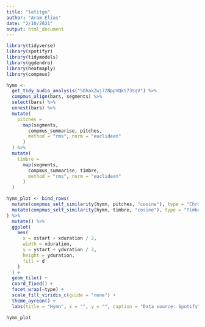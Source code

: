 ```yaml
---
title: "letitgo"
author: "Aram Elias"
date: "2/10/2021"
output: html_document
---
```


```r
library(tidyverse)
library(spotifyr)
library(tidymodels)
library(ggdendro)
library(heatmaply)
library(compmus)
```
```r
hymn <- 
  get_tidy_audio_analysis("5DhakZwj7ZNppVQkS73SqV") %>%
  compmus_align(bars, segments) %>%
  select(bars) %>%
  unnest(bars) %>%
  mutate(
    pitches =
      map(segments,
        compmus_summarise, pitches,
        method = "rms", norm = "euclidean"
      )
  ) %>%
  mutate(
    timbre =
      map(segments,
        compmus_summarise, timbre,
        method = "rms", norm = "euclidean"
      )
  )
```

```r
hymn_plot <- bind_rows(
  mutate(compmus_self_similarity(hymn, pitches, "cosine"), type = "Chroma"),
  mutate(compmus_self_similarity(hymn, timbre, "cosine"), type = "Timbre"),
) %>%
  mutate() %>% 
  ggplot(
    aes(
      x = xstart + xduration / 2,
      width = xduration,
      y = ystart + yduration / 2,
      height = yduration,
      fill = d
    )
  ) +
  geom_tile() +
  coord_fixed() +
  facet_wrap(~type) +
  scale_fill_viridis_c(guide = "none") +
  theme_ayreon() + 
  labs(title = "Hymn", x = "", y = "", caption = "Data source: Spotify")

hymn_plot
```